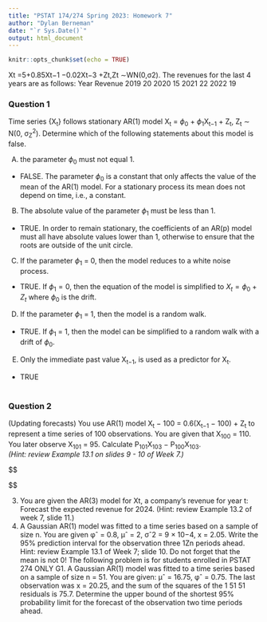 ```yaml
---
title: "PSTAT 174/274 Spring 2023: Homework 7"
author: "Dylan Berneman"
date: "`r Sys.Date()`"
output: html_document
---
```


```r
knitr::opts_chunk$set(echo = TRUE)
```

Xt =5+0.85Xt−1 −0.02Xt−3 +Zt,Zt ∼WN(0,σ2). The revenues for the last 4 years are as follows:
Year Revenue 2019 20 2020 15 2021 22 2022 19

### Question 1
Time series {X~t~} follows stationary AR(1) model X~t~ = $\phi_0$ + $\phi_1$X~t−1~ + Z~t~, Z~t~ ∼ N(0, σ~Z~^2^). Determine which of the following statements about this model is false.\

  (A) the parameter $\phi_0$ must not equal 1.\
  
  - FALSE. The parameter $\phi_0$ is a constant that only affects the value of the mean of the AR(1) model. For a stationary process its mean does not depend on time, i.e., a constant.\
  
  (B) The absolute value of the parameter $\phi_1$ must be less than 1.\
  
  - TRUE. In order to remain stationary, the coefficients of an AR(p) model must all have absolute values lower than 1, otherwise to ensure that the roots are outside of the unit circle.\
  
  (C) If the parameter $\phi_1$ = 0, then the model reduces to a white noise process.\
  
  - TRUE. If $\phi_1=0$, then the equation of the model is simplified to $X_t=\phi_0+Z_t$ where $\phi_0$ is the drift.\
  
  (D) If the parameter $\phi_1$ = 1, then the model is a random walk.\
  
  - TRUE. If $\phi_1$ = 1, then the model can be simplified to a random walk with a drift of $\phi_0$.\
  
  (E) Only the immediate past value X~t−1~, is used as a predictor for X~t~.\
  
  - TRUE\
\
  
### Question 2
(Updating forecasts) You use AR(1) model X~t~ − 100 = 0.6(X~t−1~ − 100) + Z~t~ to represent a time series of 100 observations. You are given that X~100~ = 110. You later observe X~101~ = 95. Calculate P~101~X~103~ − P~100~X~103~.\
*(Hint: review Example 13.1 on slides 9 - 10 of Week 7.)*\

$$
\begin{aligned}
\text{For general h: }& P_nX_{n+h} = \phi_1^hX_n\\\\
\phi_1 = 0.6;\ \ \ \ X_{100}=110;&\ \ \ \ X_{101}=95;\ \ \ \ Y_t=X_t-100\\\\
&\text{Calculate }P_{101}X_{103}-P_{100}X_{103}\\\\
&\text{First, solve for } P_{101}X_{103}:\\
\hat{Y}_{101}(2) & = P_{101}Y_{101+2}\\
&= \phi_1^2\ Y_{101}\\
\hat{X}_{101}(3)&=0.6^3(X_{101}-100)\\
&=100 + 0.216(110-100)\\
&=102.16
&\text{Next, solve for } P_{100}X_{103}\\
\hat{Y}_{100}(3) & = P_{100}Y_{100+3}\\
&= \phi_1^3\ Y_{100}\\
\hat{X}_{100}(3)&=0.6^3(X_{100}-100)\\
&=100 + 0.216(110-100)\\
&=102.16


\end{aligned}
$$
\

3. You are given the AR(3) model for Xt, a company’s revenue for year t:
    Forecast the expected revenue for 2024. (Hint: review Example 13.2 of week 7, slide 11.)
4. A Gaussian AR(1) model was fitted to a time series based on a sample of size n. You are given
φˆ = 0.8, μˆ = 2, σˆ2 = 9 × 10−4, x = 2.05. Write the 95% prediction interval for the observation three 1Zn
periods ahead.
Hint: review Example 13.1 of Week 7; slide 10. Do not forget that the mean is not 0!
The following problem is for students enrolled in PSTAT 274 ONLY
G1. A Gaussian AR(1) model was fitted to a time series based on a sample of size n = 51. You are given: μˆ = 16.75, φˆ = 0.75. The last observation was x = 20.25, and the sum of the squares of the
 1 51
51 residuals is 75.7. Determine the upper bound of the shortest 95% probability limit for the forecast of the observation two time periods ahead.
